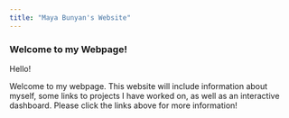 ```yaml
---
title: "Maya Bunyan's Website"
---
```


### Welcome to my Webpage!


Hello!

Welcome to my webpage. This website will include information about myself, some links to projects I have worked on, as well as an interactive dashboard. Please click the links above for more information!
